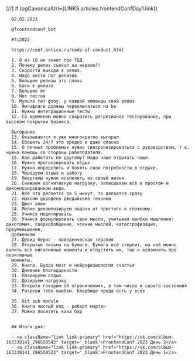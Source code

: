 
[//]  # (ogCanonicalUrl={LINKS.articles.frontendConfDay1.link})

<MdxLayout>
  <MdxTemplate
    pubdate={'2023-10-01'}
    title={'FrontendConf2023. День 1'}
  >

      02.02.2023

      @frontendconf_bot

      #fc2022

      https://conf.ontico.ru/code-of-conduct.html

      1. 8 из 10 не знают про ТБД
      2. Почему релиз съехал на неделю?!
      3. Скорости выхода в релиз.
      4. Надо вести лог релизов
      5. Большие релизы это плохо
      6. Баги в релизе
      7. Большие mr
      8. Нет тестов
      9. Мульти гит флоу, у каждой команды свой релиз
      10. Фичафлаги должны переключаться на be
      11. Нужны интеграционные тесты
      12. Со временем можно сократить регресионое тестирование, при высоком покрытии бизнеса.

      Выгорание
      13. Оказывается я уже многократно выгорал
      14. Ебашить 24/7 это вредно и даже опасно
      15. О личных проблемах нужно синхронизироваться с руководством, т.к. нужна помощь со стороны работодателя.
      15. Как работать по другому? Надо чаще отдыхать чаще.
      16. Нужно прогнозировать отдых
      17. Нужно определить и понять свои потребности в отдыхе.
      18. Чередуем отдых и работу
      19. Овертамы нужно исключить из своей жизни
      20. Снижаем когнитивную нагрузку, записываем всё в простом и декомпозированном виде.
      21. Всё что делается за 5 минут, то делается сразу
      22. максим дорофеев джедайские техники
      23. Джет ален
      24. Мелко декомпозируем задачи от простого к сложному.
      25. Учимся медитировать
      26. Учимся формулировать свои мысли, учитывая ошибки мышления: дихотомия, сверхобобщение, чтение мыслей, катастрофизация, преуменьшение,
      долженизм
      27. Девид бернс - поведенческая терапия
      28. Открытые письма на бумаге. Бумага всё стерпит, на неё можно вылить все нигативные моменты и отпустить их, так и вспомнить про позитивные
      моменты.
      29. Книга. Будда мозг и нейрофизиология счастья
      30. Дневник благодарности
      31. Планируем отдых
      32. Дозируем нагрузку
      33. Открыто говорим об ограничениях, в том числе и своего состояния
      34. Разреши тебе ошибки. Кладбище прода есть у всех

      35. Git sub module
      36. Книга чистый код - роберт мартин
      37. Можно посетить каха бар


      ## Итоги дня:

      - <a className="link link-primary" href="https://vk.com/album-163338141_296550542" target='_blank'>FrontendConf 2023 День 2</a>
      - <a className="link link-primary" href="https://vk.com/album-163338141_296550522" target='_blank'>FrontendConf 2023 День 1</a>


  </MdxTemplate>
</MdxLayout>
